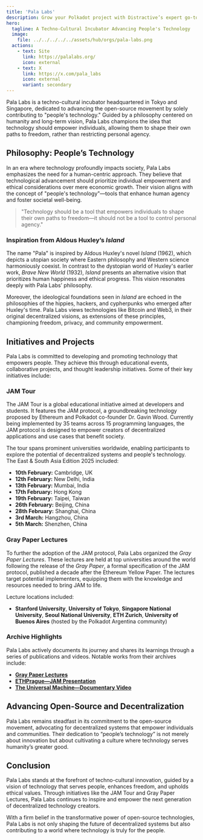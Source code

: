 ```yaml
---
title: 'Pala Labs'
description: Grow your Polkadot project with Distractive’s expert go-to-market strategies. Trusted team behind Moonbeam and Moonriver.
hero:
  tagline: A Techno-Cultural Incubator Advancing People's Technology
  image: 
    file: ../../../../../assets/hub/orgs/pala-labs.png
  actions:
    - text: Site
      link: https://palalabs.org/
      icon: external
    - text: X
      link: https://x.com/pala_labs
      icon: external
      variant: secondary
---
```


Pala Labs is a techno-cultural incubator headquartered in Tokyo and Singapore, dedicated to advancing the open-source movement by solely contributing to "people's technology." Guided by a philosophy centered on humanity and long-term vision, Pala Labs champions the idea that technology should empower individuals, allowing them to shape their own paths to freedom, rather than restricting personal agency.

## Philosophy: People’s Technology  
In an era where technology profoundly impacts society, Pala Labs emphasizes the need for a human-centric approach. They believe that technological advancement should prioritize individual empowerment and ethical considerations over mere economic growth. Their vision aligns with the concept of "people's technology"—tools that enhance human agency and foster societal well-being.

> "Technology should be a tool that empowers individuals to shape their own paths to freedom—it should not be a tool to control personal agency."

### Inspiration from Aldous Huxley’s *Island*  
The name "Pala" is inspired by Aldous Huxley's novel *Island* (1962), which depicts a utopian society where Eastern philosophy and Western science harmoniously coexist. In contrast to the dystopian world of Huxley's earlier work, *Brave New World* (1932), *Island* presents an alternative vision that prioritizes human happiness and ethical progress. This vision resonates deeply with Pala Labs’ philosophy.

Moreover, the ideological foundations seen in *Island* are echoed in the philosophies of the hippies, hackers, and cypherpunks who emerged after Huxley's time. Pala Labs views technologies like Bitcoin and Web3, in their original decentralized visions, as extensions of these principles, championing freedom, privacy, and community empowerment.

## Initiatives and Projects  
Pala Labs is committed to developing and promoting technology that empowers people. They achieve this through educational events, collaborative projects, and thought leadership initiatives. Some of their key initiatives include:

### JAM Tour  
The JAM Tour is a global educational initiative aimed at developers and students. It features the JAM protocol, a groundbreaking technology proposed by Ethereum and Polkadot co-founder Dr. Gavin Wood. Currently being implemented by 35 teams across 15 programming languages, the JAM protocol is designed to empower creators of decentralized applications and use cases that benefit society.

The tour spans prominent universities worldwide, enabling participants to explore the potential of decentralized systems and people's technology. The East & South Asia Edition 2025 included:  

- **10th February:** Cambridge, UK  
- **12th February:** New Delhi, India  
- **13th February:** Mumbai, India  
- **17th February:** Hong Kong  
- **19th February:** Taipei, Taiwan  
- **26th February:** Beijing, China  
- **28th February:** Shanghai, China  
- **3rd March:** Hangzhou, China  
- **5th March:** Shenzhen, China  

### Gray Paper Lectures  
To further the adoption of the JAM protocol, Pala Labs organized the *Gray Paper Lectures*. These lectures are held at top universities around the world following the release of the *Gray Paper*, a formal specification of the JAM protocol, published a decade after the Ethereum Yellow Paper. The lectures target potential implementers, equipping them with the knowledge and resources needed to bring JAM to life.  

Lecture locations included:  
- **Stanford University**, **University of Tokyo**, **Singapore National University**, **Seoul National University**, **ETH Zurich**, **University of Buenos Aires** (hosted by the Polkadot Argentina community)  

### Archive Highlights  
Pala Labs actively documents its journey and shares its learnings through a series of publications and videos. Notable works from their archives include:  

- **[Gray Paper Lectures](https://graypaper.com/lectures/?section=1.1-Nomenclature)**  
- **[ETHPrague—JAM Presentation](https://live.ethprague.com/ethprague/watch?session=665833c8036a981493b0bf19)**  
- **[The Universal Machine—Documentary Video](https://www.youtube.com/watch?v=JGeKdpYEZs4)**  

## Advancing Open-Source and Decentralization  
Pala Labs remains steadfast in its commitment to the open-source movement, advocating for decentralized systems that empower individuals and communities. Their dedication to “people’s technology” is not merely about innovation but about cultivating a culture where technology serves humanity’s greater good.

## Conclusion  
Pala Labs stands at the forefront of techno-cultural innovation, guided by a vision of technology that serves people, enhances freedom, and upholds ethical values. Through initiatives like the JAM Tour and Gray Paper Lectures, Pala Labs continues to inspire and empower the next generation of decentralized technology creators.  

With a firm belief in the transformative power of open-source technologies, Pala Labs is not only shaping the future of decentralized systems but also contributing to a world where technology is truly for the people.
